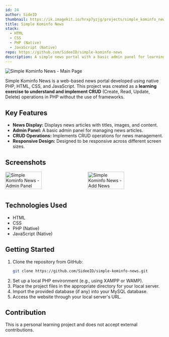 ```yaml
---
id: 24
author: SideID
thumbnail: https://ik.imagekit.io/hrxp7yzjg/projects/simple_kominfo_news_1.png?updatedAt=1741617097883
title: Simple Kominfo News
stack:
  - HTML
  - CSS
  - PHP (Native)
  - JavaScript (Native)
repo: https://github.com/SideeID/simple-kominfo-news
description: A simple news portal with a basic admin panel for learning CRUD operations using native PHP.
---
```


<img
  src="https://ik.imagekit.io/hrxp7yzjg/projects/simple_kominfo_news_1.png?updatedAt=1741617097883"
  alt="Simple Kominfo News - Main Page"
  fetchPriority="high"
/>

Simple Kominfo News is a web-based news portal developed using native PHP, HTML, CSS, and JavaScript. This project was created as a **learning exercise to understand and implement CRUD** (Create, Read, Update, Delete) operations in PHP without the use of frameworks.

## Key Features

* **News Display:** Displays news articles with titles, images, and content.
* **Admin Panel:** A basic admin panel for managing news articles.
* **CRUD Operations:** Implements CRUD operations for news management.
* **Responsive Design:** Designed to be responsive across different screen sizes.

## Screenshots

<div style="display: flex; flex-wrap: wrap; justify-content: space-between;">
  <img
    src="https://ik.imagekit.io/hrxp7yzjg/projects/simple_kominfo_news_3.png?updatedAt=1741617098584"
    alt="Simple Kominfo News - Admin Panel"
    style="width: 48%; margin-bottom: 10px;"
  />
  <img
    src="https://ik.imagekit.io/hrxp7yzjg/projects/simple_kominfo_news_2.png?updatedAt=1741617100581"
    alt="Simple Kominfo News - Add News"
    style="width: 48%; margin-bottom: 10px;"
  />
</div>

## Technologies Used

* HTML
* CSS
* PHP (Native)
* JavaScript (Native)

## Getting Started

1.  Clone the repository from GitHub:
    ```bash
    git clone https://github.com/SideeID/simple-kominfo-news.git
    ```
2.  Set up a local PHP environment (e.g., using XAMPP or WAMP).
3.  Place the project files in the appropriate directory for your local server.
4.  Import the provided database (if any) into your MySQL database.
5.  Access the website through your local server's URL.

## Contribution

This is a personal learning project and does not accept external contributions.